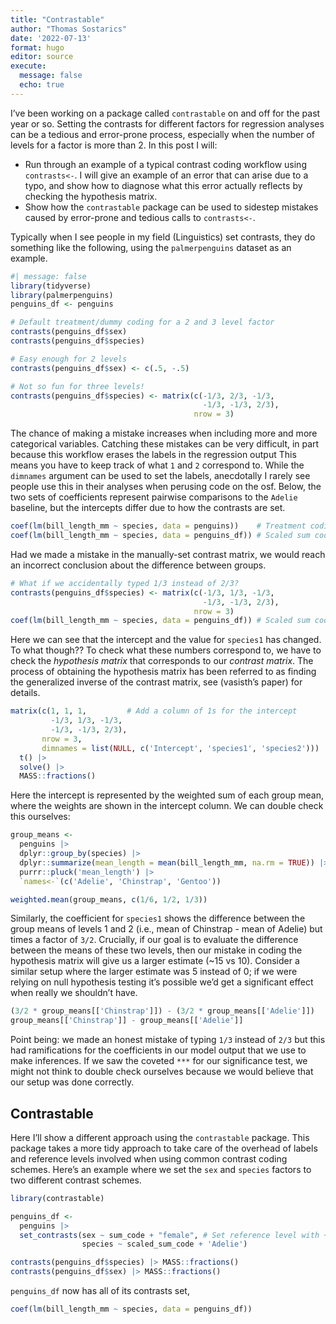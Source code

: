 ```yaml
---
title: "Contrastable"
author: "Thomas Sostarics"
date: '2022-07-13'
format: hugo
editor: source
execute:
  message: false
  echo: true
---
```



I've been working on a package called `contrastable` on and off for the past
year or so.
Setting the contrasts for different factors for regression analyses can be a
tedious and error-prone process, especially when the number of levels for a 
factor is more than 2.
In this post I will:


 - Run through an example of a typical contrast coding workflow using `contrasts<-`.
 I will give an example of an error that can arise due to a typo, and show
 how to diagnose what this error actually reflects by checking the hypothesis
 matrix.
 - Show how the `contrastable` package can be used to sidestep mistakes caused
 by error-prone and tedious calls to `contrasts<-`.

Typically when I see people in my field (Linguistics) set contrasts, they
do something like the following, using the `palmerpenguins` dataset as an 
example.

```r
#| message: false
library(tidyverse)
library(palmerpenguins)
penguins_df <- penguins

# Default treatment/dummy coding for a 2 and 3 level factor
contrasts(penguins_df$sex)
contrasts(penguins_df$species)

# Easy enough for 2 levels
contrasts(penguins_df$sex) <- c(.5, -.5)

# Not so fun for three levels!
contrasts(penguins_df$species) <- matrix(c(-1/3, 2/3, -1/3,
                                           -1/3, -1/3, 2/3),
                                         nrow = 3)
```

The chance of making a mistake increases when including more and more
categorical variables.
Catching these mistakes can be very difficult, in part because this workflow
erases the labels in the regression output 
This means you have to keep track of what `1` and `2` correspond to.
While the `dimnames` argument can be used to set the labels, anecdotally
I rarely see people use this in their analyses when perusing code on the osf. 
Below, the two sets of coefficients represent pairwise comparisons to
the `Adelie` baseline, but the intercepts differ due to how the contrasts
are set.


```r
coef(lm(bill_length_mm ~ species, data = penguins))    # Treatment coding
coef(lm(bill_length_mm ~ species, data = penguins_df)) # Scaled sum coding
```

Had we made a mistake in the manually-set contrast matrix, we would reach
an incorrect conclusion about the difference between groups.

```r
# What if we accidentally typed 1/3 instead of 2/3?
contrasts(penguins_df$species) <- matrix(c(-1/3, 1/3, -1/3,
                                           -1/3, -1/3, 2/3),
                                         nrow = 3)
coef(lm(bill_length_mm ~ species, data = penguins_df)) # Scaled sum coding
```

Here we can see that the intercept and the value for `species1` has changed.
To what though??
To check what these numbers correspond to, we have to check the
*hypothesis matrix* that corresponds to our *contrast matrix*.
The process of obtaining the hypothesis matrix has been referred to as finding
the generalized inverse of the contrast matrix, see (vasisth's paper) for 
details.

```r
matrix(c(1, 1, 1,         # Add a column of 1s for the intercept
         -1/3, 1/3, -1/3,
         -1/3, -1/3, 2/3),
       nrow = 3,
       dimnames = list(NULL, c('Intercept', 'species1', 'species2'))) |> 
  t() |> 
  solve() |> 
  MASS::fractions()
```

Here the intercept is represented by the weighted sum of each group mean,
where the weights are shown in the intercept column.
We can double check this ourselves:

```r
group_means <- 
  penguins |>
  dplyr::group_by(species) |> 
  dplyr::summarize(mean_length = mean(bill_length_mm, na.rm = TRUE)) |> 
  purrr::pluck('mean_length') |> 
  `names<-`(c('Adelie', 'Chinstrap', 'Gentoo'))

weighted.mean(group_means, c(1/6, 1/2, 1/3))
```


Similarly, the coefficient for `species1` shows the difference between the
group means of levels 1 and 2 (i.e., mean of Chinstrap - mean of Adelie) but
times a factor of `3/2`.
Crucially, if our goal is to evaluate the difference between the means of
these two levels, then our mistake in coding the hypothesis matrix will give
us a larger estimate (~15 vs 10).
Consider a similar setup where the larger estimate was 5 instead of 0; if
we were relying on null hypothesis testing it's possible we'd get a significant
effect when really we shouldn't have.

```r
(3/2 * group_means[['Chinstrap']]) - (3/2 * group_means[['Adelie']])
group_means[['Chinstrap']] - group_means[['Adelie']]
```

Point being: we made an honest mistake of typing `1/3` instead of `2/3` but
this had ramifications for the coefficients in our model output that we use
to make inferences. If we saw the coveted `***` for our significance test,
we might not think to double check ourselves because we would believe that
our setup was done correctly.

## Contrastable

Here I'll show a different approach using the `contrastable` package.
This package takes a more tidy approach to take care of the overhead of
labels and reference levels involved when using common contrast coding schemes.
Here's an example where we set the `sex` and `species` factors to two different
contrast schemes.

```r
library(contrastable)

penguins_df <- 
  penguins |> 
  set_contrasts(sex ~ sum_code + "female", # Set reference level with +
                species ~ scaled_sum_code + 'Adelie') 

contrasts(penguins_df$species) |> MASS::fractions()
contrasts(penguins_df$sex) |> MASS::fractions()
```

`penguins_df` now has all of its contrasts set, 

```r
coef(lm(bill_length_mm ~ species, data = penguins_df))
```
 
